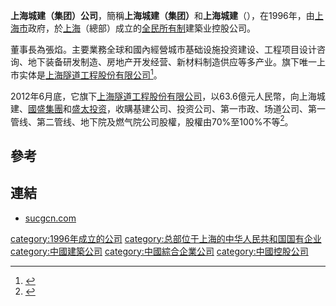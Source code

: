 '''上海城建（集团）公司'''，簡稱'''上海城建（集团）'''和'''上海城建'''（'''{{lang-en|Shanghai Urban Construction (Group) Corp.}}'''），在1996年，由[[上海市|上海市]]政府，於[[上海|上海]]（總部）成立的[[全民所有制|全民所有制]]建築业控股公司。

董事長為張焰。主要業務全球和國內經營城市基础设施投资建设、工程项目设计咨询、地下装备研发制造、房地产开发经营、新材料制造供应等多产业。旗下唯一上市实体是[[上海隧道工程股份有限公司|上海隧道工程股份有限公司]]<ref>{{Cite web |url=http://www.sucgcn.com/aboutus.php |title=上海城建（集团）公司簡介 |accessdate=2014-09-09 |archive-date=2018-08-14 |archive-url=https://web.archive.org/web/20180814140930/http://www.sucgcn.com/aboutUs.php |dead-url=yes }}</ref>。

2012年6月底，它旗下[[上海隧道工程股份有限公司|上海隧道工程股份有限公司]]，以63.6億元人民幣，向上海城建、[[國盛集團|國盛集團]]和[[盛太投资|盛太投资]]，收購基建公司、投资公司、第一市政、场道公司、第一管线、第二管线、地下院及燃气院公司股權，股權由70%至100%不等<ref>{{Cite web |url=http://static.sse.com.cn/disclosure/listedinfo/announcement/c/2012-06-29/600820_20120629_5.pdf |title=上海隧道工程股份有限公司 向特定对象发行股份购买资产暨重大资产重组（关联交易）实施情况报告书 |accessdate=2014-09-09 |archive-date=2018-10-05 |archive-url=https://web.archive.org/web/20181005180800/http://static.sse.com.cn/disclosure/listedinfo/announcement/c/2012-06-29/600820_20120629_5.pdf |dead-url=no }}</ref>。

==參考==
{{reflist}}

==連結==
*[https://web.archive.org/web/20140712145436/http://www.sucgcn.com/ sucgcn.com]

[[category:1996年成立的公司|category:1996年成立的公司]]
[[category:总部位于上海的中华人民共和国国有企业|category:总部位于上海的中华人民共和国国有企业]]
[[category:中國建築公司|category:中國建築公司]]
[[category:中國綜合企業公司|category:中國綜合企業公司]]
[[category:中國控股公司|category:中國控股公司]]